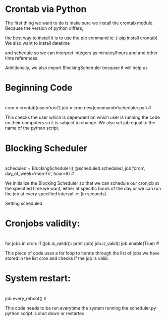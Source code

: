 # Crontab via Python
The first thing we want to do is make sure we install the crontab module. Because the version of python differs,

the best way to install it is to use the pip command ie: (-pip install crontab) We also want to install datetime

and schedule so we can interpret integers as minutes/hours and and other time references.

Additionally, we also import BlockingScheduler because it will help us 

# Beginning Code

#
cron = crontab(user='root')
job = cron.new(command='scheduler.py')
#

This checks the user which is dependent on which user is running the code on their computers so it is subject to change. We also set job equal to the name of the python script.

# Blocking Scheduler

#
scheduled = BlockingScheduler()
@scheduled.scheduled_job('cron', day_of_week='mon-fri', hour=9)
#

We initialize the Blocking Scheduler so that we can schedule our cronjob at the specified time we want, either at specific hours of the day or we can run the job at every specified interval ie: (in seconds). 


Setting scheduled


# Cronjobs validity:
#
for jobs in cron:
    if (job.is_valid()):
        print (job)
job.is_valid()
job.enable(True)
#

This piece of code uses a for loop to iterate through the list of jobs we have stored in the list cron and checks if the job is valid.


# System restart:
#
job.every_reboot()
#

This code needs to be run everytime the system running the scheduler.py python script is shut down or restarted



